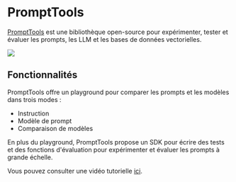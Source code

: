 
# PromptTools

[PromptTools](https://github.com/hegelai/prompttools/) est une bibliothèque open-source pour
expérimenter, tester et évaluer les prompts, les LLM et les bases de données vectorielles.

<div style={{ textAlign: "center" }}>
  <Image
    src="/docs/assets/tooling/prompttools.gif"
    width={640}
    height={420}
    style={{ width: "750px", margin: "auto" }}
  />
</div>

## Fonctionnalités

PromptTools offre un playground pour comparer les prompts et les modèles dans trois modes :

- Instruction
- Modèle de prompt
- Comparaison de modèles

En plus du playground, PromptTools propose un SDK pour écrire des tests
et des fonctions d'évaluation pour expérimenter et évaluer les prompts à grande échelle.

Vous pouvez consulter une vidéo tutorielle [ici](https://www.youtube.com/watch?v=cLGRqNI-nJU).
